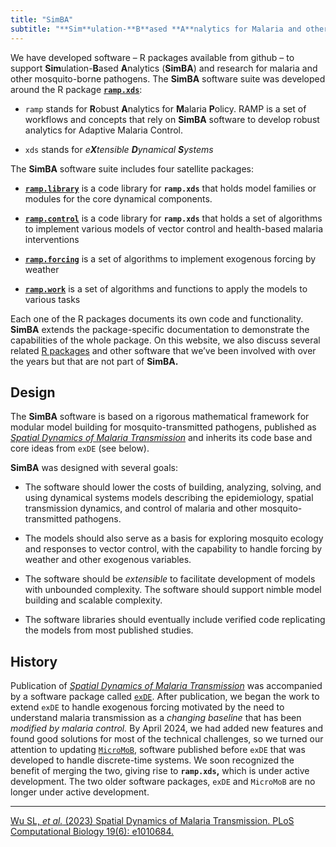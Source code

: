 ```yaml
---
title: "SimBA"
subtitle: "**Sim**ulation-**B**ased **A**nalytics for Malaria and other Mosquito-Transmitted Pathogens"
---
```


We have developed software -- R packages available from github --  to support **Sim**ulation-**B**ased **A**nalytics (**SimBA**) and research for malaria and other mosquito-borne pathogens. The **SimBA** software suite was developed around 
the R package [**`ramp.xds`**](ramp.xds.html): 

+ `ramp` stands for **R**obust **A**nalytics for **M**alaria **P**olicy. RAMP is a set of workflows and concepts that rely on **SimBA** software to develop robust analytics for Adaptive Malaria Control. 

+ `xds` stands for *e**X**tensible **D**ynamical **S**ystems* 

The **SimBA** software suite includes four satellite packages: 

+ [**`ramp.library`**](ramp.library.html) is a code library for **`ramp.xds`** that holds model families or modules for the core dynamical components.  

+ [**`ramp.control`**](ramp.control.html) is a code library for **`ramp.xds`** that holds a set of algorithms to implement various models of vector control and health-based malaria interventions   

+ [**`ramp.forcing`**](ramp.forcing.html) is a set of algorithms to implement exogenous forcing by weather 

+ [**`ramp.work`**](ramp.work.html) is a set of algorithms and functions to apply the models to various tasks 

Each one of the R packages documents its own code and functionality. **SimBA** extends the package-specific documentation to demonstrate the capabilities of the whole package. On this website, we also discuss several related [R packages](Rpackages.html) and other software that we've been involved with over the years but that are not part of **SimBA.** 

## Design 

The **SimBA** software is based on a rigorous mathematical framework for modular model building for mosquito-transmitted pathogens, published as [*Spatial Dynamics of Malaria Transmission*](https://journals.plos.org/ploscompbiol/article?id=10.1371/journal.pcbi.1010684) and inherits its code base and core ideas from `exDE` (see below). 

**SimBA** was designed with several goals: 

+ The software should lower the costs of building, analyzing, solving, and using dynamical systems models describing the epidemiology, spatial transmission dynamics, and control of malaria and other mosquito-transmitted pathogens. 

+ The models should also serve as a basis for exploring mosquito ecology and responses to vector control, with the capability to handle forcing by weather and other exogenous variables.

+ The software should be *extensible* to facilitate development of models with unbounded complexity. The software should support nimble model building and scalable complexity.  

+ The software libraries should eventually include verified code replicating the models from most published studies. 

## History 

Publication of [*Spatial Dynamics of Malaria Transmission*](https://journals.plos.org/ploscompbiol/article?id=10.1371/journal.pcbi.1010684) was accompanied by a software package called  [`exDE`](https://dd-harp.github.io/exDE/). After publication, we began the work to extend `exDE` to handle exogenous forcing motivated by the need to understand malaria transmission as a *changing baseline* that has been *modified by malaria control.* By April 2024, we had added new features and found good solutions for most of the technical challenges, so we turned our attention to updating 
[`MicroMoB`](https://dd-harp.github.io/MicroMoB/), software published before `exDE` that was developed to handle discrete-time systems. We soon recognized the benefit of merging the two, giving rise to **`ramp.xds`,** which is under active development. The two older software packages, `exDE` and `MicroMoB` are no longer under active development. 

*** 

[Wu SL, *et al.* (2023) Spatial Dynamics of Malaria Transmission. PLoS Computational Biology 19(6): e1010684.](https://journals.plos.org/ploscompbiol/article?id=10.1371/journal.pcbi.1010684) 
